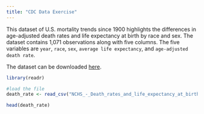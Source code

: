 ```yaml
---
title: "CDC Data Exercise"
---
```


This dataset of U.S. mortality trends since 1900 highlights the differences in age-adjusted death rates and life expectancy at birth by race and sex. The dataset contains 1,071 observations along with five columns. The five variables are `year`, `race`, `sex`, `average life expectancy`, and `age-adjusted death rate`.

The dataset can be downloaded [here](https://data.cdc.gov/NCHS/NCHS-Death-rates-and-life-expectancy-at-birth/w9j2-ggv5/about_data "Death rates and life expectancy at birth").

```r
library(readr)
```

```r
#load the file
death_rate <- read_csv("NCHS_-_Death_rates_and_life_expectancy_at_birth_20240702.csv")
```
```r
head(death_rate)
```

